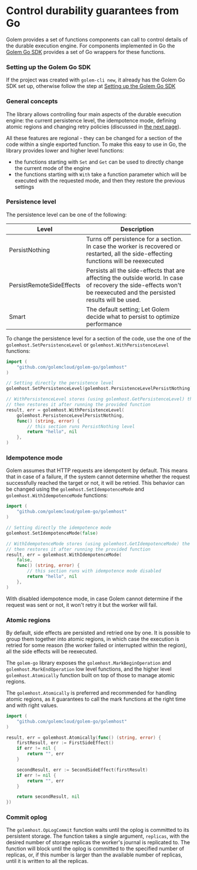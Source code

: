# Control durability guarantees from Go

Golem provides a set of functions components can call to control details of the durable execution engine. For components implemented in Go the [Golem Go SDK](/docs/go-language-guide/golem-go-sdk) provides a set of Go wrappers for these functions.

### Setting up the Golem Go SDK

If the project was created with `golem-cli new`, it already has the Golem Go SDK set up, otherwise follow the step at [Setting up the Golem Go SDK](/docs/go-language-guide/golem-go-sdk)

### General concepts

The library allows controlling four main aspects of the durable execution engine: the current persistence level, the idempotence mode, defining atomic regions and changing retry policies (discussed in [the next page](/docs/go-language-guide/retries)).

All these features are regional - they can be changed for a section of the code within a single exported function. To make this easy to use in Go, the library provides lower and higher level functions:

- the functions starting with `Set` and `Get` can be used to directly change the current mode of the engine
- the functions starting with `With` take a function parameter which will be executed with the requested mode, and then they restore the previous settings

### Persistence level

The persistence level can be one of the following:

| Level                    | Description                                                                                                                                                          |
| ------------------------ | -------------------------------------------------------------------------------------------------------------------------------------------------------------------- |
| PersistNothing           | Turns off persistence for a section. In case the worker is recovered or restarted, all the side-effecting functions will be reexecuted                               |
| PersistRemoteSideEffects | Persists all the side-effects that are affecting the outside world. In case of recovery the side-effects won't be reexecuted and the persisted results will be used. |
| Smart                    | The default setting; Let Golem decide what to persist to optimize performance                                                                                        |

To change the persistence level for a section of the code, use the one of the `golemhost.SetPersistenceLevel` or `golemhost.WithPersistenceLevel` functions:

```go
import (
	"github.com/golemcloud/golem-go/golemhost"
)

// Setting directly the persistence level
golemhost.SetPersistenceLevel(golemhost.PersistenceLevelPersistNothing)

// WithPersistenceLevel stores (using golemhost.GetPersistenceLevel) the current persistence level and
// then restores it after running the provided function
result, err = golemhost.WithPersistenceLevel(
	golemhost.PersistenceLevelPersistNothing,
	func() (string, error) {
		// this section runs PersistNothing level
		return "hello", nil
	},
)
```

### Idempotence mode

Golem assumes that HTTP requests are idempotent by default. This means that in case of a failure, if the system cannot determine whether the request successfully reached the target or not, it will be retried. This behavior can be changed using the `golemhost.SetIdempotenceMode` and `golemhost.WithIdempotenceMode` functions:

```go
import (
	"github.com/golemcloud/golem-go/golemhost"
)

// Setting directly the idempotence mode
golemhost.SetIdempotenceMode(false)

// WithIdempotenceMode stores (using golemhost.GetIdempotenceMode) the current idempotence mode and
// then restores it after running the provided function
result, err = golemhost.WithIdempotenceMode(
	false,
	func() (string, error) {
		// this section runs with idempotence mode disabled
		return "hello", nil
	},
)
```

With disabled idempotence mode, in case Golem cannot determine if the request was sent or not, it won't retry it but the worker will fail.

### Atomic regions

By default, side effects are persisted and retried one by one. It is possible to group them together into atomic regions, in which case the execution is retried for some reason (the worker failed or interrupted within the region), all the side effects will be reexecuted.

The `golem-go` library exposes the `golemhost.MarkBeginOperation` and `golemhost.MarkEndOperation` low level functions, and the higher level `golemhost.Atomically` function built on top of those to manage atomic regions.

The `golemhost.Atomically` is preferred and recommended for handling atomic regions, as it guarantees to call the mark functions at the right time and with right values.

```go
import (
	"github.com/golemcloud/golem-go/golemhost"
)

result, err = golemhost.Atomically(func() (string, error) {
	firstResult, err := FirstSideEffect()
	if err != nil {
		return "", err
	}

	secondResult, err := SecondSideEffect(firstResult)
	if err != nil {
		return "", err
	}

	return secondResult, nil
})
```

### Commit oplog

The `golemhost.OpLogCommit` function waits until the oplog is committed to its persistent storage. The function takes a single argument, `replicas`, with the desired number of storage replicas the worker's journal is replicated to. The function will block until the oplog is committed to the specified number of replicas, or, if this number is larger than the available number of replicas, until it is written to all the replicas.
